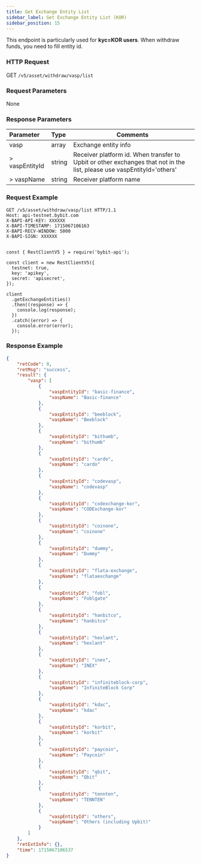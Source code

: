 ```yaml
---
title: Get Exchange Entity List
sidebar_label: Get Exchange Entity List (KOR)
sidebar_position: 15
---
```


This endpoint is particularly used for **kyc=KOR users**. When withdraw funds, you need to fill entity id.

### HTTP Request
GET `/v5/asset/withdraw/vasp/list`

### Request Parameters
None

### Response Parameters
| Parameter | Type | Comments|
|:----- |:-----|----- |
|vasp |array|Exchange entity info |
|> vaspEntityId |string |Receiver platform id. When transfer to Upbit or other exchanges that not in the list, please use vaspEntityId='others'|
|> vaspName |string |Receiver platform name|

### Request Example

<Tabs groupId="programming-languages">
<TabItem value="http" label="HTTP">

```http
GET /v5/asset/withdraw/vasp/list HTTP/1.1
Host: api-testnet.bybit.com
X-BAPI-API-KEY: XXXXXX
X-BAPI-TIMESTAMP: 1715067106163
X-BAPI-RECV-WINDOW: 5000
X-BAPI-SIGN: XXXXXX
```

</TabItem>
<TabItem value="python" label="Python">

```python

```

</TabItem>

<TabItem value="Node" label="Node.js">

```n4js
const { RestClientV5 } = require('bybit-api');

const client = new RestClientV5({
  testnet: true,
  key: 'apikey',
  secret: 'apisecret',
});

client
  .getExchangeEntities()
  .then((response) => {
    console.log(response);
  })
  .catch((error) => {
    console.error(error);
  });
```

</TabItem>
</Tabs>

### Response Example

```json
{
    "retCode": 0,
    "retMsg": "success",
    "result": {
        "vasp": [
            {
                "vaspEntityId": "basic-finance",
                "vaspName": "Basic-finance"
            },
            {
                "vaspEntityId": "beeblock",
                "vaspName": "Beeblock"
            },
            {
                "vaspEntityId": "bithumb",
                "vaspName": "bithumb"
            },
            {
                "vaspEntityId": "cardo",
                "vaspName": "cardo"
            },
            {
                "vaspEntityId": "codevasp",
                "vaspName": "codevasp"
            },
            {
                "vaspEntityId": "codexchange-kor",
                "vaspName": "CODExchange-kor"
            },
            {
                "vaspEntityId": "coinone",
                "vaspName": "coinone"
            },
            {
                "vaspEntityId": "dummy",
                "vaspName": "Dummy"
            },
            {
                "vaspEntityId": "flata-exchange",
                "vaspName": "flataexchange"
            },
            {
                "vaspEntityId": "fobl",
                "vaspName": "Foblgate"
            },
            {
                "vaspEntityId": "hanbitco",
                "vaspName": "hanbitco"
            },
            {
                "vaspEntityId": "hexlant",
                "vaspName": "hexlant"
            },
            {
                "vaspEntityId": "inex",
                "vaspName": "INEX"
            },
            {
                "vaspEntityId": "infiniteblock-corp",
                "vaspName": "InfiniteBlock Corp"
            },
            {
                "vaspEntityId": "kdac",
                "vaspName": "kdac"
            },
            {
                "vaspEntityId": "korbit",
                "vaspName": "korbit"
            },
            {
                "vaspEntityId": "paycoin",
                "vaspName": "Paycoin"
            },
            {
                "vaspEntityId": "qbit",
                "vaspName": "Qbit"
            },
            {
                "vaspEntityId": "tennten",
                "vaspName": "TENNTEN"
            },
            {
                "vaspEntityId": "others",
                "vaspName": "Others (including Upbit)"
            }
        ]
    },
    "retExtInfo": {},
    "time": 1715067106537
}
```
